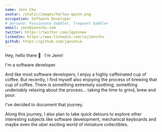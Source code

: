 ```yaml
---
name: Jenn Chu
avatar: /static/images/harley-quinn.png
occupation: Software Developer
# persona: Passionate dabbler, frequent babbler
email: jenn@jennchu.com
twitter: https://twitter.com/Jquinnee
linkedin: https://www.linkedin.com/in/jennchu
github: https://github.com/jquinnie
---
```


Hey, hello there 👋 &nbsp; I'm Jenn!

I'm a software developer.

And like most software developers, I enjoy a highly caffeinated cup of coffee. But recently, I find myself also enjoying the process of brewing that cup of coffee. There is something extremely soothing, something undeniably relaxing about the process... taking the time to grind, brew and pour.

I've decided to document that journey.

Along this journey, I also plan to take quick detours to explore other interesting subjects like software development, mechanical keyboards and maybe even the uber exciting world of miniature collectibles.
